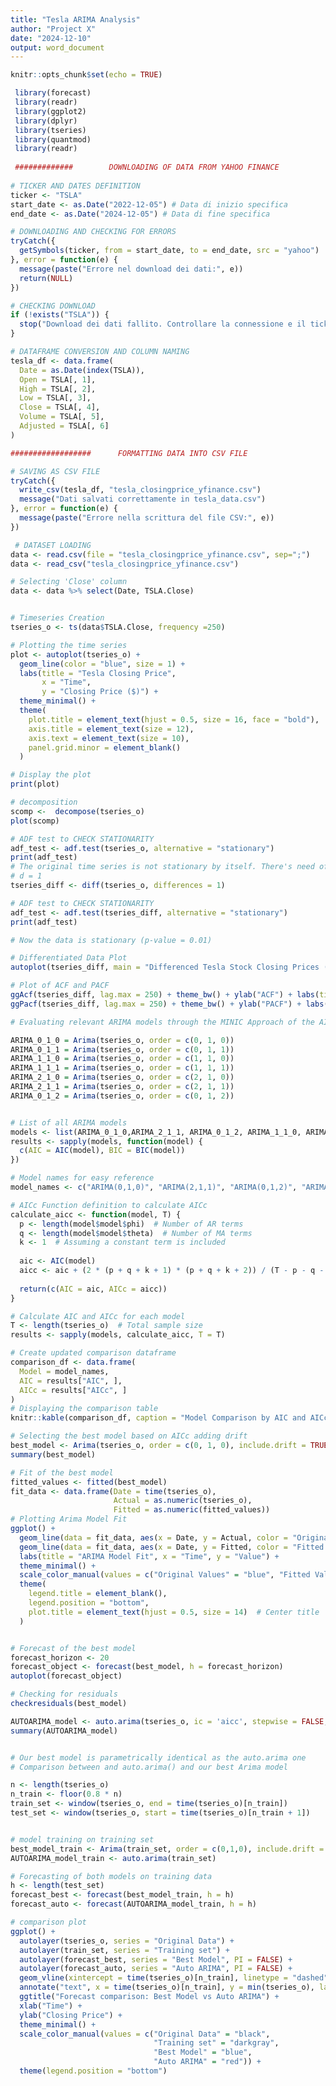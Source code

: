 ---
title: "Tesla ARIMA Analysis"
author: "Project X"
date: "2024-12-10"
output: word_document
---

```{r setup, include=FALSE}
knitr::opts_chunk$set(echo = TRUE)
```

```{r IMPORTING LIBRARIES}

 library(forecast)
 library(readr)
 library(ggplot2)
 library(dplyr)
 library(tseries)
 library(quantmod)
 library(readr)
 
 #############        DOWNLOADING OF DATA FROM YAHOO FINANCE 
 
# TICKER AND DATES DEFINITION
ticker <- "TSLA"
start_date <- as.Date("2022-12-05") # Data di inizio specifica
end_date <- as.Date("2024-12-05") # Data di fine specifica

# DOWNLOADING AND CHECKING FOR ERRORS
tryCatch({
  getSymbols(ticker, from = start_date, to = end_date, src = "yahoo")
}, error = function(e) {
  message(paste("Errore nel download dei dati:", e))
  return(NULL)
})

# CHECKING DOWNLOAD 
if (!exists("TSLA")) {
  stop("Download dei dati fallito. Controllare la connessione e il ticker.")
}

# DATAFRAME CONVERSION AND COLUMN NAMING
tesla_df <- data.frame(
  Date = as.Date(index(TSLA)),
  Open = TSLA[, 1],
  High = TSLA[, 2],
  Low = TSLA[, 3],
  Close = TSLA[, 4],
  Volume = TSLA[, 5],
  Adjusted = TSLA[, 6]
)

##################      FORMATTING DATA INTO CSV FILE 

# SAVING AS CSV FILE
tryCatch({
  write_csv(tesla_df, "tesla_closingprice_yfinance.csv")
  message("Dati salvati correttamente in tesla_data.csv")
}, error = function(e) {
  message(paste("Errore nella scrittura del file CSV:", e))
})

```

```{r TIMESERIES}
 # DATASET LOADING
data <- read.csv(file = "tesla_closingprice_yfinance.csv", sep=";")
data <- read_csv("tesla_closingprice_yfinance.csv")

# Selecting 'Close' column
data <- data %>% select(Date, TSLA.Close)


# Timeseries Creation
tseries_o <- ts(data$TSLA.Close, frequency =250)

# Plotting the time series
plot <- autoplot(tseries_o) +
  geom_line(color = "blue", size = 1) +
  labs(title = "Tesla Closing Price",
       x = "Time",
       y = "Closing Price ($)") +
  theme_minimal() +
  theme(
    plot.title = element_text(hjust = 0.5, size = 16, face = "bold"),
    axis.title = element_text(size = 12),
    axis.text = element_text(size = 10),
    panel.grid.minor = element_blank()
  )

# Display the plot
print(plot)

# decomposition
scomp <-  decompose(tseries_o)
plot(scomp)

```

```{r ADF TEST}
# ADF test to CHECK STATIONARITY
adf_test <- adf.test(tseries_o, alternative = "stationary")
print(adf_test)
# The original time series is not stationary by itself. There's need of differentiation
# d = 1 
tseries_diff <- diff(tseries_o, differences = 1)

# ADF test to CHECK STATIONARITY
adf_test <- adf.test(tseries_diff, alternative = "stationary")
print(adf_test)

# Now the data is stationary (p-value = 0.01)

# Differentiated Data Plot
autoplot(tseries_diff, main = "Differenced Tesla Stock Closing Prices (d=1)", xlab = "Time", ylab = "Differenced Closing Price") + theme_bw()

# Plot of ACF and PACF
ggAcf(tseries_diff, lag.max = 250) + theme_bw() + ylab("ACF") + labs(title = "ACF of Differentiated Data")
ggPacf(tseries_diff, lag.max = 250) + theme_bw() + ylab("PACF") + labs(title = "PACF of Differentiated Data")

```

```{r  EVALUATING BEST ARIMA MODEL THROUGH MINIC APPROACH}
# Evaluating relevant ARIMA models through the MINIC Approach of the AICc 

ARIMA_0_1_0 = Arima(tseries_o, order = c(0, 1, 0))
ARIMA_0_1_1 = Arima(tseries_o, order = c(0, 1, 1))
ARIMA_1_1_0 = Arima(tseries_o, order = c(1, 1, 0))
ARIMA_1_1_1 = Arima(tseries_o, order = c(1, 1, 1))
ARIMA_2_1_0 = Arima(tseries_o, order = c(2, 1, 0))
ARIMA_2_1_1 = Arima(tseries_o, order = c(2, 1, 1))
ARIMA_0_1_2 = Arima(tseries_o, order = c(0, 1, 2))


# List of all ARIMA models
models <- list(ARIMA_0_1_0,ARIMA_2_1_1, ARIMA_0_1_2, ARIMA_1_1_0, ARIMA_2_1_0, ARIMA_0_1_1,ARIMA_1_1_1)
results <- sapply(models, function(model) {
  c(AIC = AIC(model), BIC = BIC(model))
})

# Model names for easy reference
model_names <- c("ARIMA(0,1,0)", "ARIMA(2,1,1)", "ARIMA(0,1,2)", "ARIMA(1,1,0)", "ARIMA(2,1,0)", "ARIMA(0,1,1)", "ARIMA(1,1,1)") 

# AICc Function definition to calculate AICc
calculate_aicc <- function(model, T) {
  p <- length(model$model$phi)  # Number of AR terms
  q <- length(model$model$theta)  # Number of MA terms
  k <- 1  # Assuming a constant term is included
  
  aic <- AIC(model)
  aicc <- aic + (2 * (p + q + k + 1) * (p + q + k + 2)) / (T - p - q - k - 2)
  
  return(c(AIC = aic, AICc = aicc))
}

# Calculate AIC and AICc for each model
T <- length(tseries_o)  # Total sample size
results <- sapply(models, calculate_aicc, T = T)

# Create updated comparison dataframe
comparison_df <- data.frame(
  Model = model_names,
  AIC = results["AIC", ],
  AICc = results["AICc", ]
)
# Displaying the comparison table
knitr::kable(comparison_df, caption = "Model Comparison by AIC and AICc")

# Selecting the best model based on AICc adding drift
best_model <- Arima(tseries_o, order = c(0, 1, 0), include.drift = TRUE)
summary(best_model)
```

```{r BEST MODEL FORECAST  }   
# Fit of the best model
fitted_values <- fitted(best_model)
fit_data <- data.frame(Date = time(tseries_o), 
                       Actual = as.numeric(tseries_o), 
                       Fitted = as.numeric(fitted_values))
# Plotting Arima Model Fit
ggplot() +
  geom_line(data = fit_data, aes(x = Date, y = Actual, color = "Original Values"), size = 1) +
  geom_line(data = fit_data, aes(x = Date, y = Fitted, color = "Fitted Values"), size = 1, linetype = "dashed") +
  labs(title = "ARIMA Model Fit", x = "Time", y = "Value") +
  theme_minimal() +
  scale_color_manual(values = c("Original Values" = "blue", "Fitted Values" = "green")) +
  theme(
    legend.title = element_blank(),
    legend.position = "bottom",
    plot.title = element_text(hjust = 0.5, size = 14)  # Center title
  )


# Forecast of the best model
forecast_horizon <- 20
forecast_object <- forecast(best_model, h = forecast_horizon)
autoplot(forecast_object)

# Checking for residuals
checkresiduals(best_model)

```

```{r COMPARISON WITH AUTO.ARIMA()}

AUTOARIMA_model <- auto.arima(tseries_o, ic = 'aicc', stepwise = FALSE, approximation = FALSE)
summary(AUTOARIMA_model)


# Our best model is parametrically identical as the auto.arima one
# Comparison between and auto.arima() and our best Arima model

n <- length(tseries_o)
n_train <- floor(0.8 * n)
train_set <- window(tseries_o, end = time(tseries_o)[n_train])
test_set <- window(tseries_o, start = time(tseries_o)[n_train + 1])


# model training on training set
best_model_train <- Arima(train_set, order = c(0,1,0), include.drift = TRUE)  # Assumo che il tuo modello originale fosse ARIMA(0,1,0) con drift
AUTOARIMA_model_train <- auto.arima(train_set)

# Forecasting of both models on training data
h <- length(test_set)
forecast_best <- forecast(best_model_train, h = h)
forecast_auto <- forecast(AUTOARIMA_model_train, h = h)

# comparison plot
ggplot() +
  autolayer(tseries_o, series = "Original Data") +
  autolayer(train_set, series = "Training set") +
  autolayer(forecast_best, series = "Best Model", PI = FALSE) +
  autolayer(forecast_auto, series = "Auto ARIMA", PI = FALSE) +
  geom_vline(xintercept = time(tseries_o)[n_train], linetype = "dashed", color = "gray50") +
  annotate("text", x = time(tseries_o)[n_train], y = min(tseries_o), label = "End of Training", hjust = -0.1, vjust = -0.5) +
  ggtitle("Forecast comparison: Best Model vs Auto ARIMA") +
  xlab("Time") +
  ylab("Closing Price") +
  theme_minimal() +
  scale_color_manual(values = c("Original Data" = "black", 
                                "Training set" = "darkgray",
                                "Best Model" = "blue", 
                                "Auto ARIMA" = "red")) +
  theme(legend.position = "bottom")
```
